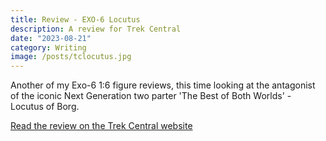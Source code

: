 ```yaml
---
title: Review - EXO-6 Locutus
description: A review for Trek Central
date: "2023-08-21"
category: Writing
image: /posts/tclocutus.jpg
---
```


Another of my Exo-6 1:6 figure reviews, this time looking at the antagonist of the iconic Next Generation two parter 'The Best of Both Worlds' - Locutus of Borg. 

[Read the review on the Trek Central website](https://trekcentral.net/exo-6-locutus-review-your-resistance-is-hopeless/)


